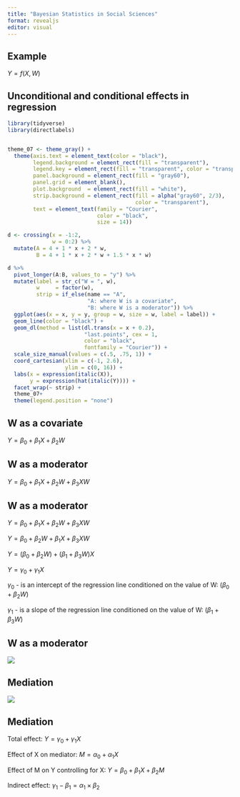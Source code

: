```yaml
---
title: "Bayesian Statistics in Social Sciences"
format: revealjs
editor: visual
---
```


## Example

$Y = f(X, W)$

## Unconditional and conditional effects in regression

```r
library(tidyverse)
library(directlabels)


theme_07 <- theme_gray() + 
  theme(axis.text = element_text(color = "black"),
        legend.background = element_rect(fill = "transparent"),
        legend.key = element_rect(fill = "transparent", color = "transparent"),
        panel.background = element_rect(fill = "gray60"),
        panel.grid = element_blank(),
        plot.background  = element_rect(fill = "white"),
        strip.background = element_rect(fill = alpha("gray60", 2/3),
                                        color = "transparent"),
        text = element_text(family = "Courier",
                            color = "black",
                            size = 14))

d <- crossing(x = -1:2,
              w = 0:2) %>% 
  mutate(A = 4 + 1 * x + 2 * w,
         B = 4 + 1 * x + 2 * w + 1.5 * x * w)

d %>% 
  pivot_longer(A:B, values_to = "y") %>% 
  mutate(label = str_c("W = ", w),
         w     = factor(w),
         strip = if_else(name == "A",
                         "A: where W is a covariate",
                         "B: where W is a moderator")) %>% 
  ggplot(aes(x = x, y = y, group = w, size = w, label = label)) +
  geom_line(color = "black") +
  geom_dl(method = list(dl.trans(x = x + 0.2),
                        "last.points", cex = 1,
                        color = "black",
                        fontfamily = "Courier")) +
  scale_size_manual(values = c(.5, .75, 1)) +
  coord_cartesian(xlim = c(-1, 2.6),
                  ylim = c(0, 16)) +
  labs(x = expression(italic(X)),
       y = expression(hat(italic(Y)))) +
  facet_wrap(~ strip) +
  theme_07+
  theme(legend.position = "none")
```

## W as a covariate

$Y = \beta_0 + \beta_1X + \beta_2W$

## W as a moderator

$Y = \beta_0 + \beta_1X + \beta_2W + \beta_3XW$

## W as a moderator

$Y = \beta_0 + \beta_1X + \beta_2W + \beta_3XW$

$Y = \beta_0 + \beta_2W + \beta_1X + \beta_3XW$

$Y = (\beta_0 + \beta_2W) + (\beta_1 + \beta_3W)X$

$Y = \gamma_0 + \gamma_1X$

$\gamma_0$ - is an intercept of the regression line conditioned on the value of W: $(\beta_0 + \beta_2W)$

$\gamma_1$ - is a slope of the regression line conditioned on the value of W: $(\beta_1 + \beta_3W)$

## W as a moderator

![](figures/moderation.jpg){fig-align="center"}

## Mediation

![](figures/mediation.jpg){fig-align="center"}

## Mediation

Total effect: $Y = \gamma_0 + \gamma_1X$

Effect of X on mediator: $M = \alpha_0 + \alpha_1X$

Effect of M on Y controlling for X: $Y = \beta_0 + \beta_1X + \beta_2M$

Indirect effect: $\gamma_1 - \beta_1 = \alpha_1 \times \beta_2$



